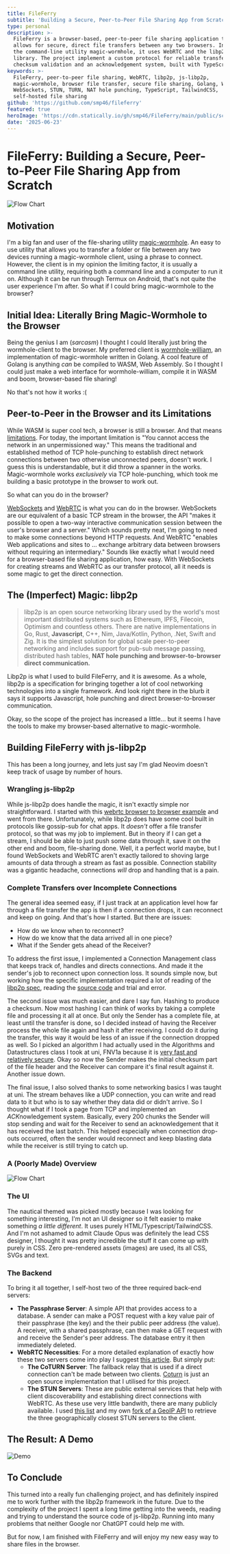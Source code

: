 ```yaml
---
title: FileFerry
subtitle: 'Building a Secure, Peer-to-Peer File Sharing App from Scratch'
type: personal
description: >-
  FileFerry is a browser-based, peer-to-peer file sharing application that
  allows for secure, direct file transfers between any two browsers. Inspired by
  the command-line utility magic-wormhole, it uses WebRTC and the libp2p
  library. The project implement a custom protocol for reliable transfers over unstable connections, including
  checksum validation and an acknowledgement system, built with TypeScript and TailwindCSS.
keywords: >-
  FileFerry, peer-to-peer file sharing, WebRTC, libp2p, js-libp2p,
  magic-wormhole, browser file transfer, secure file sharing, Golang, WASM,
  WebSockets, STUN, TURN, NAT hole punching, TypeScript, TailwindCSS,
  self-hosted file sharing
github: 'https://github.com/smp46/fileferry'
featured: true
heroImage: 'https://cdn.statically.io/gh/smp46/FileFerry/main/public/screenshot.png'
date: '2025-06-23'
---
```

# FileFerry: Building a Secure, Peer-to-Peer File Sharing App from Scratch

![Flow Chart](https://cdn.statically.io/gh/smp46/FileFerry/main/public/favicon/web-app-manifest-192x192.png)
## Motivation
I'm a big fan and user of the file-sharing utility [magic-wormhole](https://github.com/magic-wormhole/magic-wormhole). An easy to use utility that allows you to transfer a folder or file between any two devices running a magic-wormhole client, using a phrase to connect. However, the client is in my opinion the limiting factor, it is usually a command line utility, requiring both a command line and a computer to run it on. Although it can be run through Termux on Android, that's not quite the user experience I'm after. So what if I could bring magic-wormhole to the browser?

## Initial Idea: Literally Bring Magic-Wormhole to the Browser
Being the genius I am (*sarcasm*) I thought I could literally just bring the wormhole-client to the browser. My preferred client is [wormhole-william](https://github.com/psanford/wormhole-william), an implementation of magic-wormhole written in Golang. A cool feature of Golang is anything *can* be compiled to WASM, Web Assembly. So I thought I could just make a web interface for wormhole-william, compile it in WASM and boom, browser-based file sharing! 

No that's not how it works :(

## Peer-to-Peer in the Browser and its Limitations
While WASM is super cool tech, a browser is still a browser. And that means [limitations](https://thenewstack.io/webassembly/case-study-a-webassembly-failure-and-lessons-learned/). For today, the important limitation is "You cannot access the network in an unpermissioned way." This means the traditional and established method of TCP hole-punching to establish direct network connections between two otherwise unconnected peers, doesn't work. I guess this is understandable, but it did throw a spanner in the works. Magic-wormhole works *exclusively* via TCP hole-punching, which took me building a basic prototype in the browser to work out. 

So what can you do in the browser?

[WebSockets](https://developer.mozilla.org/en-US/docs/Web/API/WebSockets_API) and [WebRTC](https://developer.mozilla.org/en-US/docs/Web/API/WebRTC_API) is what you can do in the browser. WebSockets are our equivalent of a basic TCP stream in the browser, the API "makes it possible to open a two-way interactive communication session between the user's browser and a server." Which sounds pretty neat, I'm going to need to make some connections beyond HTTP requests. And WebRTC "enables Web applications and sites to ... exchange arbitrary data between browsers without requiring an intermediary." Sounds like exactly what I would need for a browser-based file sharing application, how easy. With WebSockets for creating streams and WebRTC as our transfer protocol, all it needs is some magic to get the direct connection.

## The (Imperfect) Magic: libp2p

> libp2p is an open source networking library used by the world's most important distributed systems such as Ethereum, IPFS, Filecoin, Optimism and countless others. There are native implementations in Go, Rust, **Javascript**, C++, Nim, Java/Kotlin, Python, .Net, Swift and Zig. It is the simplest solution for global scale peer-to-peer networking and includes support for pub-sub message passing, distributed hash tables, **NAT hole punching and browser-to-browser direct communication.**

Libp2p is what I used to build FileFerry, and it is awesome. As a whole, libp2p is a specification for bringing together a lot of cool networking technologies into a single framework. And look right there in the blurb it says it supports Javascript, hole punching and direct browser-to-browser communication.

Okay, so the scope of the project has increased a little... but it seems I have the tools to make my browser-based alternative to magic-wormhole.

## Building FileFerry with js-libp2p
This has been a long journey, and lets just say I'm glad Neovim doesn't keep track of usage by number of hours.


### Wrangling js-libp2p
While js-libp2p does handle the magic, it isn't exactly simple nor straightforward. I started with this [webrtc browser to browser example](https://github.com/libp2p/js-libp2p-example-webrtc-private-to-private/) and went from there. Unfortunately, while libp2p does have some cool built in protocols like gossip-sub for chat apps. It *doesn't* offer a file transfer protocol, so that was my job to implement. But in theory if I can get a stream, I should be able to just push some data through it, save it on the other end and boom, file-sharing done. Well, it a perfect world maybe, but I found WebSockets and WebRTC aren't exactly tailored to shoving large amounts of data through a stream as fast as possible. Connection stability was a gigantic headache, connections *will* drop and handling that is a pain. 

### Complete Transfers over Incomplete Connections

The general idea seemed easy, if I just track at an application level how far through a file transfer the app is then if a connection drops, it can reconnect and keep on going. And that's how I started. But there are issues:
- How do we know when to reconnect?
- How do we know that the data arrived all in one piece?
- What if the Sender gets ahead of the Receiver?

To address the first issue,  I implemented a Connection Management class that keeps track of, handles and directs connections. And made it the sender's job to reconnect upon connection loss. It sounds simple now, but working how the specific implementation required a lot of reading of the [libp2p spec](https://github.com/libp2p/specs), reading the [source code](https://github.com/libp2p/js-libp2p) and trial and error.

The second issue was much easier, and dare I say fun. Hashing to produce a checksum. Now most hashing I can think of works by taking a complete file and processing it all at once. But only the Sender has a complete file, at least until the transfer is done, so I decided instead of having the Receiver process the whole file again and hash it after receiving. I could do it during the transfer, this way it would be less of an issue if the connection dropped as well. So I picked an algorithm I had actually used in the Algorithms and Datastructures class I took at uni, FNV1a because it is [very fast and relatively secure](https://softwareengineering.stackexchange.com/questions/49550/which-hashing-algorithm-is-best-for-uniqueness-and-speed/145633#145633). Okay so now the Sender makes the initial checksum part of the file header and the Receiver can compare it's final result against it. Another issue down.

The final issue, I also solved thanks to some networking basics I was taught at uni. The stream behaves like a UDP connection, you can write and read data to it but who is to say whether they data did or didn't arrive. So I thought what if I took a page from TCP and implemented an *ACK*nowledgement system. Basically, every 200 chunks the Sender will stop sending and wait for the Receiver to send an acknowledgement that it has received the last batch. This helped especially when connection drop-outs occurred, often the sender would reconnect and keep blasting data while the receiver is still trying to catch up.

### A (Poorly Made) Overview
![Flow Chart](https://cdn.statically.io/gh/smp46/smp46.me/nextjs/public/assets/fileferry/flowchart.webp)

### The UI
The nautical themed was picked mostly because I was looking for something interesting, I'm not an UI designer so it felt easier to make something *a little different*. It uses purely HTML/Typescript/TailwindCSS. And I'm not ashamed to admit Claude Opus was definitely the lead CSS designer, I thought it was pretty incredible the stuff it can come up with purely in CSS. Zero pre-rendered assets (images) are used, its all CSS, SVGs and text.
 
### The Backend
To bring it all together, I self-host two of the three required back-end servers:
- **The Passphrase Server**: A simple API that provides access to a database. A sender can make a POST request with a key value pair of their passphrase (the key) and the their public peer address (the value). A receiver, with a shared passphrase, can then make a GET request with and receive the Sender's peer address. The database entry it then immediately deleted.
- **WebRTC Necessities**: For a more detailed explanation of exactly how these two servers come into play I suggest [this article](https://www.cloudflare.com/learning/video/turn-server/). But simply put:
	- **The CoTURN Server**:  The fallback relay that is used if a direct connection can't be made between two clients. [Coturn](https://github.com/coturn/coturn) is just an open source implementation that I utilised for this project.
	- **The STUN Servers**: These are public external services that help with client discoverability and establishing direct connections with WebRTC. As these use very little bandwith, there are many publicly available. I used [this list](https://github.com/pradt2/always-online-stun) and my own [fork of a GeoIP API](https://github.com/smp46/geoip-api)  to retrieve the three geographically closest STUN servers to the client.

## The Result: A Demo
![Demo](https://cdn.statically.io/gh/smp46/smp46.me/nextjs/public/assets/fileferry/output.gif)

## To Conclude
This turned into a really fun challenging project, and has definitely inspired me to work further with the libp2p framework in the future. Due to the complexity of the project I spent a long time getting into the weeds, reading and trying to understand the source code of js-libp2p. Running into many problems that neither Google nor ChatGPT could help me with.

But for now, I am finished with FileFerry and will enjoy my new easy way to share files in the browser.
